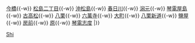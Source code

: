 {{鐵道路線|
| 模板名稱 =志度線
| 名稱 = [[高松琴平電氣鐵道]][[志度線]]
| 代表色  = #FF3366
| 背景顏色 =#FFFFFF
| 車站列表 = [[瓦町站|瓦町]]{{-w}} [[今橋站|今橋]]{{-w}} [[松島二丁目站|松島二丁目]]{{-w}} [[沖松島站|沖松島]]{{-w}} [[春日川站|春日川]]{{-w}} [[潟元站|潟元]]{{-w}} [[琴電屋島站|琴電屋島]]{{-w}} [[古高松站|古高松]]{{-w}} [[八栗站|八栗]]{{-w}} [[六萬寺站|六萬寺]]{{-w}} [[大町站 (香川縣)|大町]]{{-w}} [[八栗新道站|八栗新道]]{{-w}} [[鹽屋站 (香川縣)|鹽屋]]{{-w}} [[房前站|房前]]{{-w}} [[原站 (香川縣)|原]]{{-w}} [[琴電志度站|琴電志度]]
|}}<noinclude>
[[Category:高松琴平電氣鐵道路線模板|Shi]]
</noinclude>